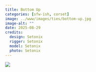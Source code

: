 ```yaml
---
title: Bottom Up
categories: [sfw-ish, corset]
image: ../www/images/ties/bottom-up.jpg
image-alt: ""
date: 2025-08-29
credits: 
  design: Setonix
  rigger: Setonix
  model: Setonix
  photo: Setonix
---
```


![](../www/images/ties/bottom-up.jpg)

